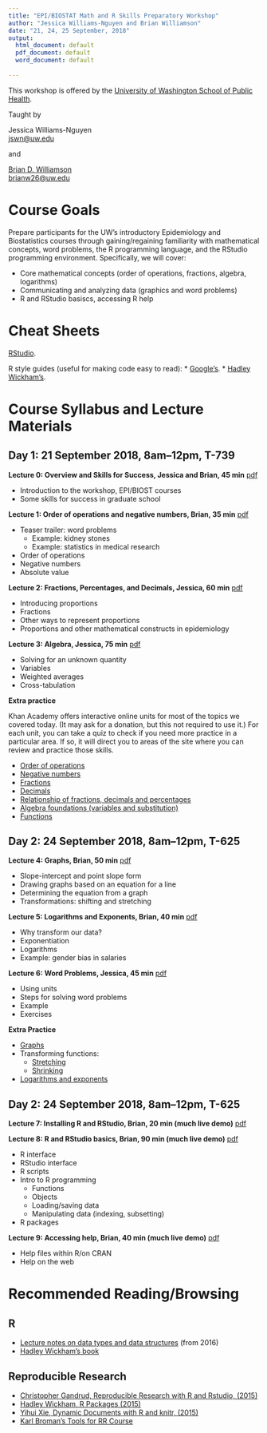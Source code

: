 ```yaml
---
title: "EPI/BIOSTAT Math and R Skills Preparatory Workshop"
author: "Jessica Williams-Nguyen and Brian Williamson"
date: "21, 24, 25 September, 2018"
output:
  html_document: default
  pdf_document: default
  word_document: default
  
---
```

  
  This workshop is offered by the 
[University of Washington School of Public Health](http://sph.washington.edu/).
  
Taught by

Jessica Williams-Nguyen
<br/>
  [jswn@uw.edu](mailto:jswn@uw.edu)

and

[Brian D. Williamson](http://bdwilliamson.github.io)
<br/>
  [brianw26@uw.edu](mailto:brianw26@uw.edu)

# Course Goals
Prepare participants for the UW's introductory Epidemiology and Biostatistics courses through gaining/regaining familiarity with mathematical concepts, word problems, the R programming language, and the RStudio programming environment. Specifically, we will cover:

* Core mathematical concepts (order of operations, fractions, algebra, logarithms)
* Communicating and analyzing data (graphics and word problems)
* R and RStudio basiscs, accessing R help

# Cheat Sheets

[RStudio](https://www.rstudio.com/resources/cheatsheets/).

R style guides (useful for making code easy to read):
* [Google's](https://google.github.io/styleguide/Rguide.xml).
* [Hadley Wickham's](http://adv-r.had.co.nz/Style.html).

# Course Syllabus and Lecture Materials

## Day 1: 21 September 2018, 8am--12pm, T-739

**Lecture 0: Overview and Skills for Success, Jessica and Brian, 45 min** [pdf](day_1_session_1/day_1_session_1_overview.pdf)

* Introduction to the workshop, EPI/BIOST courses
* Some skills for success in graduate school

**Lecture 1: Order of operations and negative numbers, Brian, 35 min** [pdf](day_1_session_1/day_1_session_1_order-of-ops_negatives.pdf)

* Teaser trailer: word problems
    * Example: kidney stones
    * Example: statistics in medical research
* Order of operations
* Negative numbers
* Absolute value

**Lecture 2: Fractions, Percentages, and Decimals, Jessica, 60 min** [pdf](day_1_session_1/day_1_session_1_2proportions.pdf)

* Introducing proportions
* Fractions
* Other ways to represent proportions
* Proportions and other mathematical constructs in epidemiology

**Lecture 3: Algebra, Jessica, 75 min** [pdf](day_1_session_1/day_1_session_1_3algebra_crosstab.pdf)

* Solving for an unknown quantity
* Variables
* Weighted averages
* Cross-tabulation

**Extra practice**

Khan Academy offers interactive online units for most of the topics we covered today. (It may ask for a donation, but this not required to use it.) For each unit, you can take a quiz to check if you need more practice in a particular area. If so, it will direct you to areas of the site where you can review and practice those skills.
 
* [Order of operations](https://www.khanacademy.org/math/pre-algebra/pre-algebra-arith-prop/pre-algebra-order-of-operations/e/order_of_operations_2)
* [Negative numbers](https://www.khanacademy.org/math/arithmetic/arith-review-negative-numbers)
* [Fractions](https://www.khanacademy.org/math/arithmetic/fraction-arithmetic)
* [Decimals](https://www.khanacademy.org/math/arithmetic/arith-decimals)
* [Relationship of fractions, decimals and percentages](https://www.khanacademy.org/math/cc-seventh-grade-math/cc-7th-fractions-decimals)
* [Algebra foundations (variables and substitution)](https://www.khanacademy.org/math/algebra/introduction-to-algebra)
* [Functions](https://www.khanacademy.org/math/algebra/algebra-functions)

## Day 2: 24 September 2018, 8am--12pm, T-625

**Lecture 4: Graphs, Brian, 50 min** [pdf](day_2_session_1/day_2_session_1_graphs.pdf)

* Slope-intercept and point slope form
* Drawing graphs based on an equation for a line
* Determining the equation from a graph
* Transformations: shifting and stretching

**Lecture 5: Logarithms and Exponents, Brian, 40 min** [pdf](day_2_session_1/day_2_session_1_log.pdf)

* Why transform our data?
* Exponentiation
* Logarithms
* Example: gender bias in salaries

**Lecture 6: Word Problems, Jessica, 45 min** [pdf](day_2_session_1/day_2_session_1_6word_problems.pdf)

* Using units
* Steps for solving word problems
* Example
* Exercises

**Extra Practice**

* [Graphs](https://www.khanacademy.org/math/algebra-basics/alg-basics-graphing-lines-and-slope)
* Transforming functions:
    * [Stretching](https://www.khanacademy.org/math/algebra2/manipulating-functions#shifting-functions)
    * [Shrinking](https://www.khanacademy.org/math/algebra2/manipulating-functions#stretching-functions)
* [Logarithms and exponents](https://www.khanacademy.org/math/algebra2/exponential-and-logarithmic-functions)

## Day 2: 24 September 2018, 8am--12pm, T-625

**Lecture 7: Installing R and RStudio, Brian, 20 min (much live demo)** [pdf](day_3_session_1/day_3_session_1_install.pdf)

**Lecture 8: R and RStudio basics, Brian, 90 min (much live demo)** [pdf](day_3_session_1/day_3_session_1_basics.pdf)

* R interface
* RStudio interface
* R scripts
* Intro to R programming
    * Functions
    * Objects
    * Loading/saving data
    * Manipulating data (indexing, subsetting)
* R packages

**Lecture 9: Accessing help, Brian, 40 min (much live demo)** [pdf](day_3_session_1/day_3_session_1_help.pdf)

* Help files within R/on CRAN
* Help on the web

# Recommended Reading/Browsing

## R
* [Lecture notes on data types and data structures](2016-materials/day_3_session_1_datatypes.html) (from 2016)
* [Hadley Wickham's book](http://adv-r.had.co.nz/)

## Reproducible Research

* [Christopher Gandrud, Reproducible Research with R and Rstudio, (2015)](http://www.amazon.com/Reproducible-Research-Studio-Second-Chapman-ebook/dp/B010ACWGBI/ref=tmm_kin_title_0?_encoding=UTF8&sr=&qid=)
* [Hadley Wickham, R Packages (2015)](http://www.amazon.com/R-Packages-Hadley-Wickham-ebook/dp/B00VAYCHL0/ref=pd_sim_351_6?ie=UTF8&refRID=1E8HS30WBHRCW45SEWXM)
* [Yihui Xie, Dynamic Documents with R and knitr, (2015)](http://www.amazon.com/Dynamic-Documents-knitr-Second-Chapman-ebook/dp/B00ZBYPJEW/ref=tmm_kin_title_0?_encoding=UTF8&sr=&qid=)
* [Karl Broman's Tools for RR Course](http://kbroman.org/Tools4RR/)